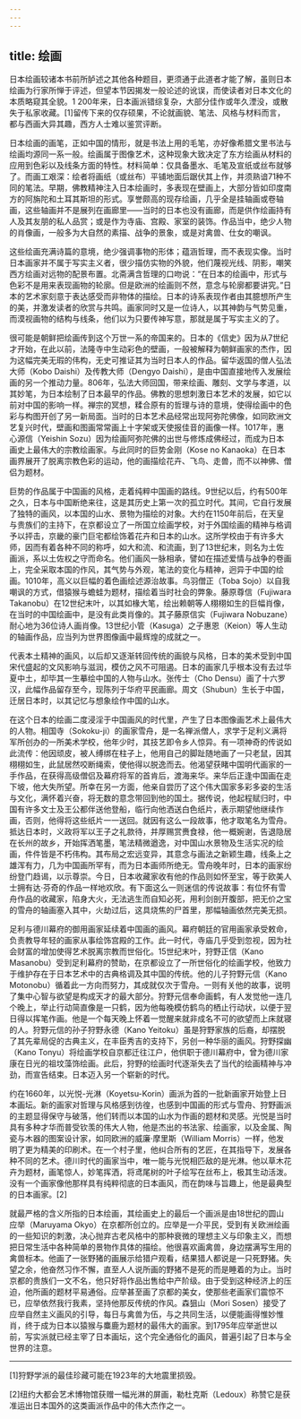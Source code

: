 ```yaml
---
---
---
```

title: 绘画
---




日本绘画较诸本书前所胪述之其他各种题目，更须通于此道者才能了解，虽则日本绘画为行家所惮于评述，但望本节因揭发一般论述的讹误，而使读者对日本文化的本质略窥其全貌。1 200年来，日本画派错综复杂，大部分佳作或年久湮没，或散失于私家收藏。[1]留传下来的仅存硕果，不论就画貌、笔法、风格与材料而言，都与西画大异其趣，西方人士难以鉴赏评断。

日本绘画的画笔，正如中国的情形，就是书法上用的毛笔，亦好像希腊文里书法与绘画均源同一系一般。绘画属于图像艺术，这种现象大致决定了东方绘画从材料的应用到色彩以及线条方面的特性。材料简单：仅具备墨水、毛笔及宣纸或丝布就够了。而画工艰深：绘者将画纸（或丝布）平铺地面后踞伏其上作，并须熟谙71种不同的笔法。早期，佛教精神注入日本绘画时，多表现在壁画上，大部分皆如印度南方的阿旃陀和土耳其斯坦的形式。享誉颇高的现存绘画，几乎全是挂轴画或卷轴画，这些轴画并不是展列在画廊里——当时的日本也没有画廊，而是供作绘画持有人及其友朋的私人品赏；或是作为寺庙、宫殿、家室的装饰。作品当中，绝少人物的肖像画，一般多为大自然的素描、战争的景象，或是对禽兽、仕女的嘲讽。

这些绘画充满诗篇的意境，绝少强调事物的形体；蕴涵哲理，而不表现实像。当时日本画家并不属于写实主义者，很少描仿实物的外貌，他们蔑视光线、阴影，嘲笑西方绘画对远物的配景布置。北斋满含哲理的口吻说：“在日本的绘画中，形式与色彩不是用来表现画物的轮廓。但是欧洲的绘画则不然，意念与轮廓都要讲究。”日本的艺术家刻意于表达感受而非物体的描绘。日本的诗系表现作者由其臆想所产生的美，并激发读者的欣赏与共鸣。画家同时又是一位诗人，以其神韵与气势见重，而漠视画物的结构与线条，他们以为只要传神写意，那就是属于写实主义的了。

很可能是朝鲜把绘画传到这个万世一系的帝国来的。日本的《信史》因为从7世纪才开始，在此以前，法隆寺中生动彩色的壁画，一般被解释为朝鲜画家的杰作，因为这幅完美无瑕的伟构，无史可推证其为当时日本人的作品。留华返国的僧人弘法大师（Kobo Daishi）及传教大师（Dengyo Daishi），是由中国直接地传入发展绘画的另一个推动力量。806年，弘法大师回国，带来绘画、雕刻、文学与孝道，以其妙笔，为日本绘制了日本最早的作品。佛教的思想刺激日本艺术的发展，如它以前对中国的影响一样。禅宗的冥想，糅合原有的哲理与诗的意境，使得绘画中的色彩与构图开创了另一新局面。当时的日本艺术品经常出现阿弥陀佛像，如同欧洲文艺复兴时代，壁画和图画常常画上十字架或天使报佳音的画像一样。1017年，惠心源信（Yeishin Sozu）因为绘画阿弥陀佛的出世与修炼成佛经过，而成为日本画史上最伟大的宗教绘画家。与此同时的巨势金刚（Kose no Kanaoka）在日本画界展开了脱离宗教色彩的运动，他的画描绘花卉、飞鸟、走兽，而不以神佛、僧侣为题材。

巨势的作品属于中国画的风格，走着纯粹中国画的路线。9世纪以后，约有500年之久，日本与中国断绝来往，这是其历史上第一次的孤立时代。其间，它自行发展了独特的画风，以本国的山水、景物为描绘的对象。大约在1150年前后，在天皇与贵族们的主持下，在京都设立了一所国立绘画学校，对于外国绘画的精神与格调予以抨击，京畿的豪门巨宅都绘饰着花卉和日本的山水。这所学校由于有许多大师，因而有着各种不同的称呼，如大和流、和流画，到了13世纪末，则名为土佐画派，系以土佐权之守而命名。他们画风一脉相承，譬如在描述爱情与战争的卷画上，完全采取本国的作风，其气势与外观，笔法的变化与精神，迥异于中国的绘画。1010年，高义以巨幅的着色画绘述源治故事。鸟羽僧正（Toba Sojo）以自我嘲讽的方式，借猿猴与蟾蛙为题材，描绘着当时社会的弊象。藤原尊信（Fujiwara Takanobu）在12世纪末叶，以其如椽大笔，绘出赖朝等人栩栩如生的巨幅肖像，在当时的中国绘画中，是没有此类肖像的。其子藤原信实（Fujiwara Nobuzane）耐心地为36位诗人画肖像。13世纪小管（Kasuga）之子惠恩（Keion）等人生动的轴画作品，应当列为世界图像画中最辉煌的成就之一。

代表本土精神的画风，以后却又逐渐转回传统的画貌与风格，日本的美术受到中国宋代盛起的文风影响与滋润，模仿之风不可阻遏。日本的画家几乎根本没有去过华夏中土，却毕其一生摹绘中国的人物与山水。张传士（Cho Densu）画了十六罗汉，此幅作品留存至今，现陈列于华府平民画廊。周文（Shubun）生长于中国，迁居日本时，以其记忆与想象绘作中国的山水。

在这个日本的绘画二度浸淫于中国画风的时代里，产生了日本图像画艺术上最伟大的人物。相国寺（Sokoku-ji）的画家雪舟，是一名禅派僧人，求学于足利义满将军所创办的一所美术学校，他年少时，其技艺即令乡人惊异。有一项神奇的传说如此流传：他因顽皮，被人缚绑在柱子上，他用自己的脚趾随地画了一只老鼠，因其栩栩如生，此鼠居然咬断绳索，使他得以脱逸而去。他渴望获睹中国明代画家的一手作品，在获得高级僧侣及幕府将军的首肯后，渡海来华。来华后正逢中国画在走下坡，他大失所望。所幸在另一方面，他亲自尝历了这个伟大国家多彩多姿的生活与文化，满怀着兴奋，将无数的意念带回到他的国土。据传说，他起程赋归时，中国有许多文士及王公都伴送他登船，临行向他洒送白色纸片，表示期望他继续作画，否则，他得将这些纸片一一送回。就因有这么一段故事，他才取笔名为雪舟。抵达日本时，义政将军以王子之礼款待，并厚赐赏赉食禄，他一概婉谢，告退隐居在长州的故乡，开始挥洒笔墨，笔法精微遒逸，对中国山水景物及生活实况的绘画，件件皆是不朽伟构。其布局之宏远变异，其意念与画法之新颖生趣，线条上之雄浑有力，几为中国画所罕有，而为日本画师所绝无。雪舟晚年时，日本的画家纷纷登门趋谒，以示尊崇。今日，日本收藏家收有他的作品则如怀至宝，等于欧美人士拥有达·芬奇的作品一样地欢欣。有下面这么一则迷信的传说故事：有位怀有雪舟作品的收藏家，陷身大火，无法逃生而自知必死，用利剑剖开腹部，把无价之宝的雪舟的轴画塞入其中，火劫过后，这具烧焦的尸首里，那幅轴画依然完美无损。

足利与德川幕府的御用画家延续着中国画的画风。幕府朝廷的官用画家承受敕命，负责教导年轻的画家从事绘饰宫殿的工作。此一时代，寺庙几乎受到忽视，因为社会财富的增加使得艺术脱离宗教而世俗化。15世纪末叶，狩野正信（Kano Masanobu）受到足利幕府的赞助，在京都设立了一所世俗化的绘画学校，他致力于维护存在于日本艺术中的古典格调及其中国的传统。他的儿子狩野元信（Kano Motonobu）循着此一方向而努力，其成就仅次于雪舟。一则有关他的故事，说明了集中心智与欲望是构成天才的最大部分。狩野元信奉命画鹤，有人发觉他一连几个晚上，举止行动简直像是一只鹤，因为他每晚模仿鹤鸟的栖止行动状，以便于翌日得以挥笔作画。他是一个每天晚上怀着一觉醒来就非成名不可的欲望而上床就寝的人。狩野元信的孙子狩野永德（Kano Yeitoku）虽是狩野家族的后裔，却摆脱了其先辈局促的古典主义，在丰臣秀吉的支持下，另创一种华丽的画风。狩野探幽（Kano Tonyu）将绘画学校自京都迁往江户，他供职于德川幕府中，曾为德川家康在日光的祖坟藻饰绘画。此后，狩野的绘画时代逐渐失去了当代的绘画精神与冲劲，而宣告结束。日本迈入另一个崭新的时代。

约在1660年，以光悦-光淋（Koyetsu-Korin）画派为首的一批新画家开始登上日本画坛。新的画家对哲理与风格感到彷徨，也感到中国画的形式与雪舟、狩野画派的主题显得保守与破落，他们转而以本国的山水为作画的题材和灵感。光悦是当时具有多种才华而普受钦羡的伟大人物，他是杰出的书法家、绘画家，以及金属、陶瓷与木器的图案设计家，如同欧洲的威廉·摩里斯（William Morris）一样，他发明了更为精美的印刷术。在一个村子里，他纠合所有的艺匠，在其指导下，发展各种不同的艺术。德川时代的画家当中，唯一能与光悦相匹敌的是光淋。他以草木花卉为题材，画笔惊人，妙笔挥洒，将鸢尾树的叶子绘写在丝布上，极其生动活泼。没有一个画家像他那样具有纯粹彻底的日本画风，而在韵味与旨趣上，他是最典型的日本画家。[2]

就最严格的含义所指的日本绘画，其绘画史上的最后一个画派是由18世纪的圆山应举（Maruyama Okyo）在京都所创立的。应举是一介平民，受到有关欧洲绘画的一些知识的刺激，决心抛弃古老风格中的那种衰微的理想主义与印象主义，而想把日常生活中各种简单的景物作具体的描绘。他很喜欢画禽兽，身边摆满写生用的禽兽标本。他画了一张野猪的画展示给猎户观看，结果猎人都说是一只死野猪。失望之余，他奋然习作不懈，直至人人说所画的野猪不是死的而是睡着的为止。当时京都的贵族们一文不名，他只好将作品出售给中产阶级。由于受到这种经济上的压迫，他所画的题材平易通俗。应举甚至画了京都的美女，使那些老画家们震惊不已，应举依然我行我素，坚持他那反传统的作风。森狙山（Mori Sosen）接受了应举自然主义画风的引导，每日与禽兽为伍，与之共同生活，以便能画得惟妙惟肖，终于成为日本以猿猴与麋鹿为题材的最伟大的画家。到1795年应举逝世以前，写实派就已经主宰了日本画坛，这个完全通俗化的画风，普遍引起了日本与全世界的注意。



* * *



[1]狩野学派的最佳珍藏可能在1923年的大地震里损毁。

[2]纽约大都会艺术博物馆获赠一幅光淋的屏画，勒杜克斯（Ledoux）称赞它是获准运出日本国外的这类画派作品中的伟大杰作之一。